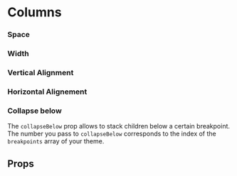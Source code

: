 
<Meta title="Components/Columns" component={Columns} />

# Columns

<Canvas withSource="open">
  <Story name="Base">
    <Columns>
      <Column>
        <Placeholder width="100%" height={60} />
      </Column>
      <Column>
        <Placeholder width="100%" height={60} />
      </Column>
    </Columns>
  </Story>
</Canvas>

### Space

<Canvas>
  <Story name="Space">
    <Columns space="8">
      <Column>
        <Placeholder width="100%" height={60} />
      </Column>
      <Column>
        <Placeholder width="100%" height={60} />
      </Column>
    </Columns>
  </Story>
</Canvas>

### Width

<Canvas>
  <Story name="Width">
    <Stack space="4">
      <Columns space="2">
        <Column width="content">
          <Placeholder height={40} label="Content" />
        </Column>
        <Column>
          <Placeholder height={40} label="Fluid" />
        </Column>
      </Columns>
      <Columns space="2">
        <Column width={1 / 4}>
          <Placeholder height={40} label="1 / 4" />
        </Column>
        <Column>
          <Placeholder height={40} label="Fluid" />
        </Column>
      </Columns>
      <Columns space="2">
        <Column width={1 / 3}>
          <Placeholder height={40} label="1 / 3" />
        </Column>
        <Column>
          <Placeholder height={40} label="Fluid" />
        </Column>
      </Columns>
      <Columns space="2">
        <Column width={1 / 2}>
          <Placeholder height={40} label="1 / 2" />
        </Column>
        <Column>
          <Placeholder height={40} label="Fluid" />
        </Column>
      </Columns>
      <Columns space="2">
        <Column width="content">
          <Placeholder height={40} label="Content" />
        </Column>
        <Column width={0.5}>
          <Placeholder height={40} label="0.5" />
        </Column>
        <Column width="content">
          <Placeholder height={40} label="Content" />
        </Column>
        <Column>
          <Placeholder height={40} label="Fluid" />
        </Column>
      </Columns>
    </Stack>
  </Story>
</Canvas>

### Vertical Alignment

<Canvas>
  <Story name="Vertical Alignment">
    <Stack space="8">
      <Columns space="4" alignY="top">
        <Column>
          <Placeholder height={20} />
        </Column>
        <Column>
          <Placeholder height={80} label="top" />
        </Column>
        <Column>
          <Placeholder height={20} />
        </Column>
      </Columns>
      <Columns space="4" alignY="center">
        <Column>
          <Placeholder height={20} />
        </Column>
        <Column>
          <Placeholder height={80} label="center" />
        </Column>
        <Column>
          <Placeholder height={20} />
        </Column>
      </Columns>
      <Columns space="4" alignY="bottom">
        <Column>
          <Placeholder height={20} />
        </Column>
        <Column>
          <Placeholder height={80} label="bottom" />
        </Column>
        <Column>
          <Placeholder height={20} />
        </Column>
      </Columns>
    </Stack>
  </Story>
</Canvas>

### Horizontal Alignement

<Canvas>
  <Story name="Horizontal Alignement">
    <Stack space="8">
      <Columns space="2" align="left">
        <Column width={1 / 5}>
          <Placeholder height={20} label="left" />
        </Column>
        <Column width={1 / 5}>
          <Placeholder height={20} />
        </Column>
      </Columns>
      <Columns align="center">
        <Column width={2 / 5}>
          <Placeholder height={20} label="center" />
        </Column>
      </Columns>
      <Columns space="2" align="right">
        <Column width={1 / 5}>
          <Placeholder height={20} />
        </Column>
        <Column width={1 / 5}>
          <Placeholder height={20} label="right" />
        </Column>
      </Columns>
    </Stack>
  </Story>
</Canvas>

### Collapse below

The `collapseBelow` prop allows to stack children below a certain breakpoint.<br />
The number you pass to `collapseBelow` corresponds to the index of the `breakpoints`
array of your theme.

<Canvas>
  <Story name="Collapse below">
    <Columns space={[2, 8, 16, 32]} collapseBelow={1}>
      <Column>
        <Placeholder width="100%" height={60} />
      </Column>
      <Column>
        <Placeholder width="100%" height={60} />
      </Column>
    </Columns>
  </Story>
</Canvas>

## Props

<ArgsTable of={Columns} />
